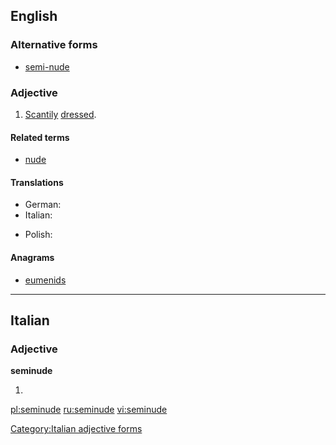 ==English==

===Alternative forms===
* [[semi-nude]]

===Adjective===
{{en-adj|-}}

# [[scanty|Scantily]] [[dress]]ed.

====Related terms====
* [[nude]]

====Translations====
{{trans-top|scantily dressed}}
* German: {{t-|de|halbnackt}}
* Italian: {{t-|it|seminudo}}
{{trans-mid}}
* Polish: {{t-|pl|półnagi}}
{{trans-bottom}}

====Anagrams====
* [[eumenids#English|eumenids]]

----

==Italian==

===Adjective===
'''seminude''' {{f}}

# {{feminine plural of|seminudo|lang=it}}
[[Category:Italian adjective forms]]

[[pl:seminude]]
[[ru:seminude]]
[[vi:seminude]]